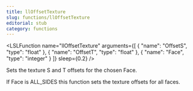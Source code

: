 ```yaml
---
title: llOffsetTexture
slug: functions/llOffsetTexture
editorial: stub
category: functions
---
```


<LSLFunction
	name="llOffsetTexture"
	arguments={[
	{
		"name": "OffsetS",
		"type": "float"
	},
	{
		"name": "OffsetT",
		"type": "float"
	},
	{
		"name": "Face",
		"type": "integer"
	}
]}
	sleep={0.2}
/>

Sets the texture S and T offsets for the chosen Face.

If Face is ALL_SIDES this function sets the texture offsets for all faces.
